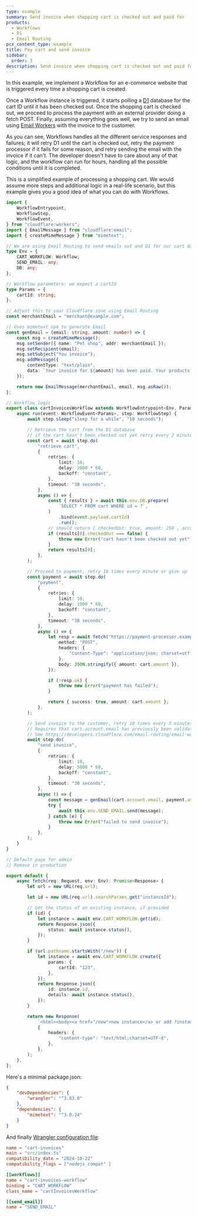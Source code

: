 ```yaml
---
type: example
summary: Send invoice when shopping cart is checked out and paid for
products:
  - Workflows
  - D1
  - Email Routing
pcx_content_type: example
title: Pay cart and send invoice
sidebar:
  order: 3
description: Send invoice when shopping cart is checked out and paid for
---
```



In this example, we implement a Workflow for an e-commerce website that is triggered every time a shopping cart is created.

Once a Workflow instance is triggered, it starts polling a [D1](/d1) database for the cart ID until it has been checked out. Once the shopping cart is checked out, we proceed to process the payment with an external provider doing a fetch POST. Finally, assuming everything goes well, we try to send an email using [Email Workers](/email-routing/email-workers/) with the invoice to the customer.

As you can see, Workflows handles all the different service responses and failures; it will retry D1 until the cart is checked out, retry the payment processor if it fails for some reason, and retry sending the email with the invoice if it can't. The developer doesn't have to care about any of that logic, and the workflow can run for hours, handling all the possible conditions until it is completed.

This is a simplified example of processing a shopping cart. We would assume more steps and additional logic in a real-life scenario, but this example gives you a good idea of what you can do with Workflows.

```ts
import {
	WorkflowEntrypoint,
	WorkflowStep,
	WorkflowEvent,
} from "cloudflare:workers";
import { EmailMessage } from "cloudflare:email";
import { createMimeMessage } from "mimetext";

// We are using Email Routing to send emails out and D1 for our cart database
type Env = {
	CART_WORKFLOW: Workflow;
	SEND_EMAIL: any;
	DB: any;
};

// Workflow parameters: we expect a cartId
type Params = {
	cartId: string;
};

// Adjust this to your Cloudflare zone using Email Routing
const merchantEmail = "merchant@example.com";

// Uses mimetext npm to generate Email
const genEmail = (email: string, amount: number) => {
	const msg = createMimeMessage();
	msg.setSender({ name: "Pet shop", addr: merchantEmail });
	msg.setRecipient(email);
	msg.setSubject("You invoice");
	msg.addMessage({
		contentType: "text/plain",
		data: `Your invoice for ${amount} has been paid. Your products will be shipped shortly.`,
	});

	return new EmailMessage(merchantEmail, email, msg.asRaw());
};

// Workflow logic
export class cartInvoicesWorkflow extends WorkflowEntrypoint<Env, Params> {
	async run(event: WorkflowEvent<Params>, step: WorkflowStep) {
		await step.sleep("sleep for a while", "10 seconds");

		// Retrieve the cart from the D1 database
		// if the cart hasn't been checked out yet retry every 2 minutes, 10 times, otherwise give up
		const cart = await step.do(
			"retrieve cart",
			{
				retries: {
					limit: 10,
					delay: 2000 * 60,
					backoff: "constant",
				},
				timeout: "30 seconds",
			},
			async () => {
				const { results } = await this.env.DB.prepare(
					`SELECT * FROM cart WHERE id = ?`,
				)
					.bind(event.payload.cartId)
					.run();
				// should return { checkedOut: true, amount: 250 , account: { email: "celsomartinho@gmail.com" }};
				if (results[0].checkedOut === false) {
					throw new Error("cart hasn't been checked out yet");
				}
				return results[0];
			},
		);

		// Proceed to payment, retry 10 times every minute or give up
		const payment = await step.do(
			"payment",
			{
				retries: {
					limit: 10,
					delay: 1000 * 60,
					backoff: "constant",
				},
				timeout: "30 seconds",
			},
			async () => {
				let resp = await fetch("https://payment-processor.example.com/", {
					method: "POST",
					headers: {
						"Content-Type": "application/json; charset=utf-8",
					},
					body: JSON.stringify({ amount: cart.amount }),
				});

				if (!resp.ok) {
					throw new Error("payment has failed");
				}

				return { success: true, amount: cart.amount };
			},
		);

		// Send invoice to the customer, retry 10 times every 5 minutes or give up
		// Requires that cart.account.email has previously been validated in Email Routing,
		// See https://developers.cloudflare.com/email-routing/email-workers/
		await step.do(
			"send invoice",
			{
				retries: {
					limit: 10,
					delay: 5000 * 60,
					backoff: "constant",
				},
				timeout: "30 seconds",
			},
			async () => {
				const message = genEmail(cart.account.email, payment.amount);
				try {
					await this.env.SEND_EMAIL.send(message);
				} catch (e) {
					throw new Error("failed to send invoice");
				}
			},
		);
	}
}

// Default page for admin
// Remove in production

export default {
	async fetch(req: Request, env: Env): Promise<Response> {
		let url = new URL(req.url);

		let id = new URL(req.url).searchParams.get("instanceId");

		// Get the status of an existing instance, if provided
		if (id) {
			let instance = await env.CART_WORKFLOW.get(id);
			return Response.json({
				status: await instance.status(),
			});
		}

		if (url.pathname.startsWith("/new")) {
			let instance = await env.CART_WORKFLOW.create({
				params: {
					cartId: "123",
				},
			});
			return Response.json({
				id: instance.id,
				details: await instance.status(),
			});
		}

		return new Response(
			`<html><body><a href="/new">new instance</a> or add ?instanceId=...</body></html>`,
			{
				headers: {
					"content-type": "text/html;charset=UTF-8",
				},
			},
		);
	},
};
```

Here's a minimal package.json:

```json
{
	"devDependencies": {
		"wrangler": "^3.83.0"
	},
	"dependencies": {
		"mimetext": "^3.0.24"
	}
}
```

And finally [Wrangler configuration file](/workers/wrangler/configuration/):

<WranglerConfig>

```toml
name = "cart-invoices"
main = "src/index.ts"
compatibility_date = "2024-10-22"
compatibility_flags = ["nodejs_compat" ]

[[workflows]]
name = "cart-invoices-workflow"
binding = "CART_WORKFLOW"
class_name = "cartInvoicesWorkflow"

[[send_email]]
name = "SEND_EMAIL"
```

</WranglerConfig>

<Render file="wrangler-typegen" product="workers" />
